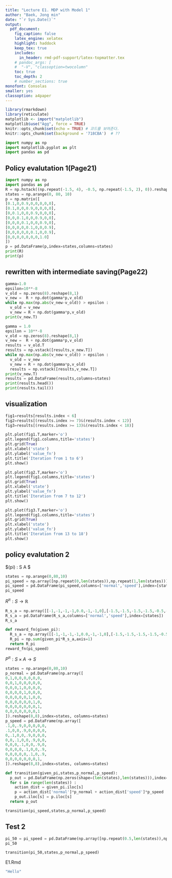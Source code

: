 ```yaml
---
title: "Lecture E1. MDP with Model 1"  
author: "Baek, Jong min"  
date: "`r Sys.Date()`"  
output:   
  pdf_document:
    fig_caption: false  
    latex_engine: xelatex
    highlight: haddock  
    keep_tex: true  
    includes:
      in_header: rmd-pdf-support/latex-topmatter.tex
    # pandoc_args: [
    #  "-V", "classoption=twocolumn"
    toc: true   
    toc_depth: 2  
    # number_sections: true  
monofont: Consolas
smaller: yes
classoption: a4paper
---
```

```r
library(rmarkdown)
library(reticulate)
matplotlib <- import("matplotlib")
matplotlib$use("Agg", force = TRUE)
knitr::opts_chunk$set(echo = TRUE) # 코드를 보여준다.
knitr::opts_chunk$set(background = '718CBA')  # ??
```

```python
import numpy as np
import matplotlib.pyplot as plt
import pandas as pd
```

\newpage
## Policy evalutation 1(Page21)

```python
import numpy as np
import pandas as pd
R = np.hstack((np.repeat(-1.5, 4), -0.5, np.repeat(-1.5, 2), 0)).reshape(-1,1)
states = np.arange(0, 80, 10)
p = np.matrix([
[0.1,0,0.9,0,0,0,0,0],
[0.1,0,0,0.9,0,0,0,0],
[0,0.1,0,0,0.9,0,0,0],
[0,0,0.1,0,0,0.9,0,0],
[0,0,0,0.1,0,0,0.9,0],
[0,0,0,0,0.1,0,0,0.9],
[0,0,0,0,0,0.1,0,0.9],
[0,0,0,0,0,0,0,1.0]
])
p = pd.DataFrame(p,index=states,columns=states)
print(R)
print(p)
```

\newpage
## rewritten with intermediate saving(Page22)
```python
gamma=1.0
epsilon=10**-8
v_old = np.zeros(8).reshape(8,1)
v_new =  R + np.dot(gamma*p,v_old)
while np.max(np.abs(v_new-v_old)) > epsilon :
  v_old = v_new
  v_new = R + np.dot(gamma*p,v_old)
print(v_new.T)
```

```python
gamma = 1.0
epsilon = 10**-8
v_old = np.zeros(8).reshape(8,1)
v_new =  R + np.dot(gamma*p,v_old)
results = v_old.T
results = np.vstack([results,v_new.T])
while np.max(np.abs(v_new-v_old)) > epsilon :
  v_old = v_new
  v_new = R + np.dot(gamma*p,v_old)
  results = np.vstack([results,v_new.T])
print(v_new.T)
results = pd.DataFrame(results,columns=states)
print(results.head())
print(results.tail())
```

\newpage

## visualization

```python
fig1=results[results.index < 6]
fig2=results[(results.index >= 7)&(results.index < 12)]
fig3=results[(results.index >= 13)&(results.index < 18)]
```

```python
plt.plot(fig1.T,marker='o')
plt.legend(fig1.columns,title='states')
plt.grid(True)
plt.xlabel('state')
plt.ylabel('value_fn')
plt.title('Iteration from 1 to 6')
plt.show()
```
\newpage
```python
plt.plot(fig2.T,marker='o')
plt.legend(fig1.columns,title='states')
plt.grid(True)
plt.xlabel('state')
plt.ylabel('value_fn')
plt.title('Iteration from 7 to 12')
plt.show()
```

```python
plt.plot(fig3.T,marker='o')
plt.legend(fig1.columns,title='states')
plt.grid(True)
plt.xlabel('state')
plt.ylabel('value_fn')
plt.title('Iteration from 13 to 18')
plt.show()
```


\newpage
## policy evalutation 2

$\pi(pi) : S \to A $  

\vspace{10pt}

```python
states = np.arange(0,80,10)
pi_speed = np.array([np.repeat(0,len(states)),np.repeat(1,len(states))]).T
pi_speed = pd.DataFrame(pi_speed,columns=['normal','speed'],index=[states])
pi_speed
```

$R^\pi : S \to \mathbb{R}$  

\vspace{10pt}

```python
R_s_a = np.array([[-1,-1,-1,-1,0.0,-1,-1,0],[-1.5,-1.5,-1.5,-1.5,-0.5,-1.5,-1.5,0]]).T
R_s_a = pd.DataFrame(R_s_a,columns=['normal','speed'],index=[states])
R_s_a
```
\newpage
```python
def reward_fn(given_pi):
  R_s_a = np.array([[-1,-1,-1,-1,0.0,-1,-1,0],[-1.5,-1.5,-1.5,-1.5,-0.5,-1.5,-1.5,0]]).T
  R_pi = np.sum(given_pi*R_s_a,axis=1)
  return R_pi
reward_fn(pi_speed)
```

$P^\pi : S \times A \to S$  

\vspace{10pt}

```python
states = np.arange(0,80,10)
p_normal = pd.DataFrame(np.array([
0,1,0,0,0,0,0,0,
0,0,1,0,0,0,0,0,
0,0,0,1,0,0,0,0,
0,0,0,0,1,0,0,0,
0,0,0,0,0,1,0,0,
0,0,0,0,0,0,1,0,
0,0,0,0,0,0,0,1,
0,0,0,0,0,0,0,1
]).reshape(8,8),index=states, columns=states)
p_speed = pd.DataFrame(np.array([
.1,0,.9,0,0,0,0,0,
.1,0,0,.9,0,0,0,0,
0,.1,0,0,.9,0,0,0,
0,0,.1,0,0,.9,0,0,
0,0,0,.1,0,0,.9,0,
0,0,0,0,.1,0,0,.9,
0,0,0,0,0,.1,0,.9,
0,0,0,0,0,0,0,1,
]).reshape(8,8),index=states, columns=states)
```


```python
def transition(given_pi,states,p_normal,p_speed):
  p_out = pd.DataFrame(np.zeros(shape=(len(states),len(states))),index=states, columns=states)
  for s in range(len(states)) :
    action_dist = given_pi.iloc[s]
    p = action_dist['normal']*p_normal + action_dist['speed']*p_speed
    p_out.iloc[s] = p.iloc[s]
  return p_out
```


```python
transition(pi_speed,states,p_normal,p_speed)
```

\newpage
## Test 2

```python
pi_50 = pi_speed = pd.DataFrame(np.array([np.repeat(0.5,len(states)),np.repeat(0.5,len(states))]).T,columns=['normal','speed'],index=[states])
pi_50
```
```python
transition(pi_50,states,p_normal,p_speed)
```



E1.Rmd
```r
"Hello"
```

